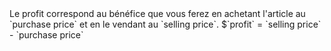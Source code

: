   <Accordion icon="input-numeric" title="Profit">
    <ResponseField name="profit" type="decimal">
      Le profit correspond au bénéfice que vous ferez en achetant l'article au `purchase price` et en le vendant au `selling price`.
      $`profit` = `selling price` - `purchase price`
    </ResponseField>
  </Accordion>